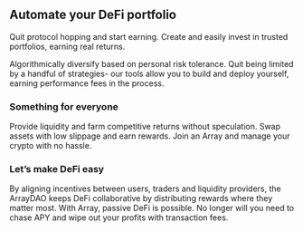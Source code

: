 ## Automate your DeFi portfolio

Quit protocol hopping and start earning. Create and easily invest in trusted portfolios, earning real returns. 

Algorithmically diversify based on personal risk tolerance. Quit being limited by a handful of strategies- our tools allow you to build and deploy yourself, earning performance fees in the process.

<div>

### Something for everyone

Provide liquidity and farm competitive returns without speculation. Swap assets with low slippage and earn rewards. Join an Array and manage your crypto with no hassle.

### Let’s make DeFi easy

By aligning incentives between users, traders and liquidity providers, the ArrayDAO keeps DeFi collaborative by distributing rewards where they matter most. With Array, passive DeFi is possible. No longer will you need to chase APY and wipe out your profits with transaction fees.

</div>
